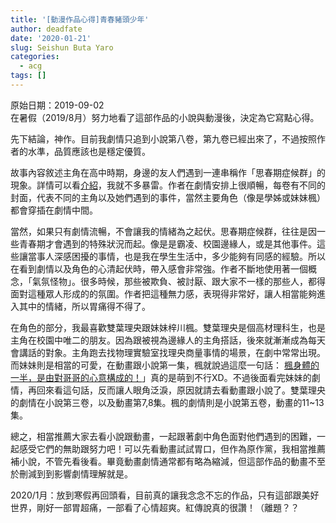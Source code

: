 ```yaml
---
title: '[動漫作品心得]青春豬頭少年'
author: deadfate
date: '2020-01-21'
slug: Seishun Buta Yaro
categories:
  - acg
tags: []
---
```

原始日期：2019-09-02 <br>
在暑假（2019/8月）努力地看了這部作品的小說與動漫後，決定為它寫點心得。  

先下結論，神作。目前我劇情只追到小說第八卷，第九卷已經出來了，不過按照作者的水準，品質應該也是穩定優質。  

故事內容敘述主角在高中時期，身邊的友人們遇到一連串稱作「思春期症候群」的現象。詳情可以看[介紹](http://bit.ly/2lqraVl)，我就不多暴雷。作者在劇情安排上很順暢，每卷有不同的封面，代表不同的主角以及她們遇到的事件，當然主要角色（像是學姊或妹妹楓）都會穿插在劇情中間。  

當然，如果只有劇情流暢，不會讓我的情緒為之起伏。思春期症候群，往往是因一些青春期才會遇到的特殊狀況而起。像是是霸凌、校園邊緣人，或是其他事件。這些讓當事人深感困擾的事情，也是我在學生生活中，多少能夠有同感的經驗。所以在看到劇情以及角色的心清起伏時，帶入感會非常強。作者不斷地使用著一個概念，「氣氛怪物」。很多時候，那些被欺負、被討厭、跟大家不一樣的那些人，都得面對這種眾人形成的的氛圍。作者把這種無力感，表現得非常好，讓人相當能夠進入其中的情緒，所以胃痛得不得了。  

在角色的部分，我最喜歡雙葉理央跟妹妹梓川楓。雙葉理央是個高材理科生，也是主角在校園中唯二的朋友。因為跟被視為邊緣人的主角搭話，後來就漸漸成為每天會講話的對象。主角跑去找物理實驗室找理央商量事情的場景，在劇中常常出現。而妹妹則是相當的可愛，在動畫跟小說第一集，楓就說過這麼一句話： [楓身體的一半，是由對哥哥的心意構成的！](https://zh.moegirl.org/zh-tw/%E6%A2%93%E5%B7%9D%E6%9E%AB)」真的是萌到不行XD。不過後面看完妹妹的劇情，再回來看這句話，反而讓人眼角泛淚，原因就請去看動畫跟小說了。雙葉理央的劇情在小說第三卷，以及動畫第7,8集。楓的劇情則是小說第五卷，動畫的11~13集。  

總之，相當推薦大家去看小說跟動畫，一起跟著劇中角色面對他們遇到的困難，一起感受它們的無助跟努力吧！可以先看動畫試試胃口，但作為原作黨，我相當推薦補小說，不管先看後看。畢竟動畫劇情通常都有略為縮減，但這部作品的動畫不至於刪減到到影響劇情理解就是。  

2020/1月：放到寒假再回頭看，目前真的讓我念念不忘的作品，只有這部跟美好世界，剛好一部胃超痛，一部看了心情超爽。紅傳說真的很讚！（離題？？